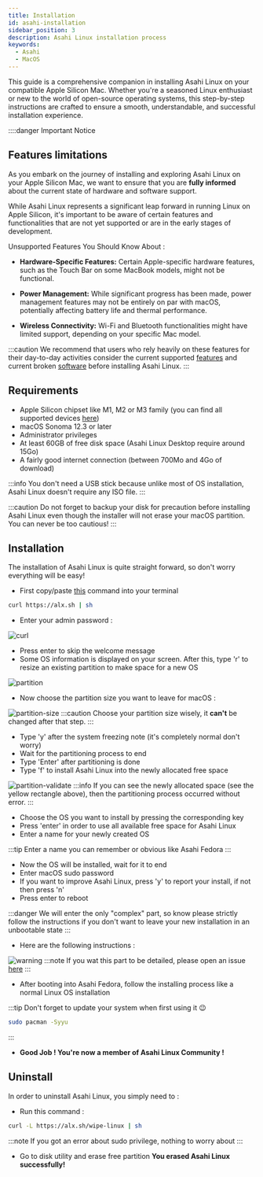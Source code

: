 ```yaml
---
title: Installation
id: asahi-installation
sidebar_position: 3
description: Asahi Linux installation process
keywords:
  - Asahi
  - MacOS
---
```


This guide is a comprehensive companion in installing Asahi Linux on your
compatible Apple Silicon Mac.
Whether you're a seasoned Linux enthusiast or new to the world of open-source
operating systems, this step-by-step instructions are crafted to ensure a
smooth, understandable, and successful installation experience.

::::danger Important Notice

## Features limitations

As you embark on the journey of installing and exploring Asahi Linux on your
Apple Silicon Mac, we want to ensure that you are **fully informed** about the
current state of hardware and software support.

While Asahi Linux represents a significant leap forward in running Linux on
Apple Silicon, it's important to be aware of certain features and
functionalities that are not yet supported or are in the early stages of
development.

Unsupported Features You Should Know About :
- **Hardware-Specific Features:** Certain Apple-specific hardware features, such
as the Touch Bar on some MacBook models, might not be functional.

- **Power Management:** While significant progress has been made, power
management features may not be entirely on par with macOS, potentially affecting battery life and thermal performance.

- **Wireless Connectivity:** Wi-Fi and Bluetooth functionalities might have
limited support, depending on your specific Mac model.

:::caution
We recommend that users who rely heavily on these features for their
day-to-day activities consider the current supported
[features](https://github.com/AsahiLinux/docs/wiki/Feature-Support) and
current broken [software](https://github.com/AsahiLinux/docs/wiki/Broken-Software)
before installing Asahi Linux.
:::

## Requirements
- Apple Silicon chipset like M1, M2 or M3 family (you can find all supported devices
[here](https://github.com/AsahiLinux/docs/wiki/Devices))
- macOS Sonoma 12.3 or later
- Administrator privileges
- At least 60GB of free disk space (Asahi Linux Desktop require around 15Go)
- A fairly good internet connection (between 700Mo and 4Go of download)

:::info
You don't need a USB stick because unlike most of OS installation, Asahi Linux doesn't require any ISO file. 
:::

:::caution
Do not forget to backup your disk for precaution before installing Asahi Linux
even though the installer will not erase your macOS partition. You can never be too cautious!
:::

## Installation
The installation of Asahi Linux is quite straight forward, so don't worry
everything will be easy!

- First copy/paste [this](https://asahilinux.org/) command into your terminal
```bash
curl https://alx.sh | sh
```
- Enter your admin password :

![curl](./img/install/curl.png)

- Press enter to skip the welcome message
- Some OS information is displayed on your screen. After this, type 'r' to resize an existing
partition to make space for a new OS

![partition](./img/install/partition.png)

- Now choose the partition size you want to leave for macOS :

![partition-size](./img/install/partition-size.png)
:::caution
Choose your partition size wisely, it **can't** be changed after that step.
:::

- Type 'y' after the system freezing note (it's completely normal don't worry)
- Wait for the partitioning process to end
- Type 'Enter' after partitioning is done
- Type 'f' to install Asahi Linux into the newly allocated free space

![partition-validate](./img/install/partition-validate.png)
:::info
If you can see the newly allocated space (see the yellow rectangle above), then the partitioning
process
occurred without error.
:::

- Choose the OS you want to install by pressing the corresponding key
- Press 'enter' in order to use all available free space for Asahi Linux
- Enter a name for your newly created OS

:::tip
Enter a name you can remember or obvious like Asahi Fedora
:::

- Now the OS will be installed, wait for it to end
- Enter macOS sudo password
- If you want to improve Asahi Linux, press 'y' to report your install, if
not then press 'n'
- Press enter to reboot

:::danger
We will enter the only "complex" part, so know please strictly follow the
instructions if you don't want to leave your new installation in an unbootable state
:::

- Here are the following instructions :

![warning](./img/install/warning.png)
:::note
If you wat this part to be detailed, please open an issue [here](https://github.com/EpiMac/docs/issues)
:::

- After booting into Asahi Fedora, follow the installing process like a
normal Linux OS installation

:::tip
Don't forget to update your system when first using it 😉
```bash
sudo pacman -Syyu
```
:::

- **Good Job ! You're now a member of Asahi Linux Community !**

## Uninstall
In order to uninstall Asahi Linux, you simply need to :
- Run this command :
```bash
curl -L https://alx.sh/wipe-linux | sh
```
:::note
If you got an error about sudo privilege, nothing to worry about
:::

- Go to disk utility and erase free partition
**You erased Asahi Linux successfully!**